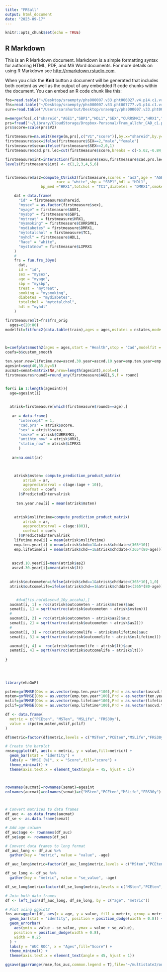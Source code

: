 ```yaml
---
title: "FRSall"
output: html_document
date: "2023-09-17"
---
```


```r
knitr::opts_chunk$set(echo = TRUE)
```

## R Markdown

This is an R Markdown document. Markdown is a simple formatting syntax for authoring HTML, PDF, and MS Word documents. For more details on using R Markdown see <http://rmarkdown.rstudio.com>.

When you click the **Knit** button a document will be generated that includes both content as well as the output of any embedded R code chunks within the document. You can embed an R code chunk like this:

```r



fos=read.table("~/Desktop/sraempty/phs000007.v33.pht006027.v4.p14.c1.vr_wkthru_ex09_1_1001s.HMB-IRB-MDS.txt.gz",header = T,skip = 1,sep="\t")
fhs=read.table("~/Desktop/sraempty/phs000007.v33.pht007777.v3.p14.c1.vr_wkthru_ex32_0_0997s.HMB-IRB-MDS.txt.gz",header = T,skip = 1,sep="\t")
surv=read.table("/Users/sarahurbut/Desktop/sraempty/phs000007.v33.pht003316.v10.p14.c1.vr_survcvd_2019_a_1334s.HMB-IRB-MDS.txt.gz",skip=1,sep="\t",header=T)

m=merge(fos[,c("shareid","AGE1","SBP1","HDL1","SEX","CURRSMK1","HRX1","LIPRX1","TC1","DMRX1")],surv,by = "shareid")
prs=fread("~/Library/CloudStorage/Dropbox-Personal/Fram_allchr_CAD_c1.profile")
prs$score=scale(prs$V2)

firstmeasure=na.omit(merge(m,prs[,c("V1","score")],by.x="shareid",by.y="V1"))
firstmeasure$sex=ifelse(firstmeasure$SEX==2,"male","female")
firstmeasure$sexu=ifelse(firstmeasure$SEX==2,0,1)
firstmeasure$cad.prs.lec=cut(firstmeasure$score,breaks = c(-5.02,-0.84,0.84,5.02),labels = c("low","mid","high"))

firstmeasure$int=interaction(firstmeasure$sexu,firstmeasure$cad.prs.lec)
levels(firstmeasure$int) <- c(1,2,3,4,5,6)


firstmeasure$as2=compute_CVrisk2(firstmeasure,scores = "as2",age = "AGE1",gender = "sex",
                       race = "white",sbp = "SBP1",hdl = "HDL1",
                bp_med ="HRX1",totchol = "TC1",diabetes = "DMRX1",smoker = "CURRSMK1",lipid_med = "LIPRX1")$as2

    dat = data.frame(
      "id" = firstmeasure$shareid,
      "mysex" = as.factor(firstmeasure$sex),
      "myage" = firstmeasure$AGE1,
      "mysbp" = firstmeasure$SBP1,
      "mytreat" = firstmeasure$HRX1,
      "mysmoking" = firstmeasure$CURRSMK1,
      "mydiabetes" = firstmeasure$DMRX1,
      "mytotalchol" = firstmeasure$TC1,
      "myhdl" = firstmeasure$HDL1,
      "Race" = "white",
      "mystatnow" = firstmeasure$LIPRX1
    )
    #
    frs = fun.frs_30yn(
      dat,
      id = "id",
      sex = "mysex",
      age = "myage",
      sbp = "mysbp",
      treat = "mytreat",
      smoking = "mysmoking",
      diabetes = "mydiabetes",
      totalchol = "mytotalchol",
      hdl = "myhdl"
    )

firstmeasure$lt=frs$frs_orig
  ages=c(20:80)
modelfit=fitfunc2(data.table(train),ages = ages,nstates = nstates,mode = "binomial",covariates ="cad.prs+f.31.0.0+smoke+antihtn_now+statin_now")
                  


b=coefplotsmooth2(ages = ages,start = "Health",stop = "Cad",modelfit = modelfit,window_width = 20,span = 0.75,degree = 2)
coefs=b$custom_smooth

ten.year.new=lifetime.new=ascvd.30.year=ascvd.10.year=emp.ten.year=emp.lifetime=vector()
agesint=seq(40,55,by=5)
aucmat=semat=matrix(NA,nrow=length(agesint),ncol=4)
firstmeasure$round5=round_any(firstmeasure$AGE1,5,f = round)


for(i in 1:length(agesint)){
  age=agesint[i]
  

  atrisk=firstmeasure[which(firstmeasure$round5==age),]
  
   ar = data.frame(
      "intercept" = 1,
      "cad.prs" = atrisk$score,
      "sex" = atrisk$sexu,
      "smoke" = atrisk$CURRSMK1,
      "antihtn_now" = atrisk$HRX1,
      "statin_now" = atrisk$LIPRX1
      )
   
   ar=na.omit(ar)


    
    atrisk$msten= compute_prediction_product_matrix(
        atrisk = ar,
        agepredinterval = c(age:(age + 10)),
        coefmat = coefs
      )$PredictedIntervalrisk
    
     ten.year.new[i] = mean(atrisk$msten)

    
    atrisk$mslifetime=compute_prediction_product_matrix(
        atrisk = ar,
        agepredinterval = c(age:(80)),
        coefmat = coefs
      )$PredictedIntervalrisk
    lifetime.new[i] = mean(atrisk$mslifetime)
    emp.ten.year[i] = mean(atrisk$chd==1&atrisk$chddate<(365*10))
    emp.lifetime[i] = mean(atrisk$chd==1&atrisk$chddate<(365*(80-age)))
                                        
  
   ascvd.10.year[i]=mean(atrisk$as2)
   ascvd.30.year[i]=mean(atrisk$lt)
   
   
  atrisk$outcometen=ifelse(atrisk$chd==1&atrisk$chddate<(365*10),1,0)
  atrisk$outcomelife=ifelse(atrisk$chd==1&atrisk$chddate<(365*(80-age)),1,0)


     #d=d[!is.na(d$ascvd_10y_accaha),]
  aucmat[i, 1] = roc(atrisk$outcometen ~ atrisk$msten)$auc
  semat[i, 1] = sqrt(var(roc(atrisk$outcometen ~ atrisk$msten)))
  #
  aucmat[i, 2] = roc(atrisk$outcometen ~ atrisk$as2)$auc
  semat[i, 2] = sqrt(var(roc(atrisk$outcometen ~ atrisk$as2)))
  #
  aucmat[i, 3] = roc(atrisk$outcomelife ~ atrisk$mslifetime)$auc
  semat[i, 3] = sqrt(var(roc(atrisk$outcomelife ~ atrisk$mslifetime)))

  aucmat[i, 4] =  roc(atrisk$outcomelife ~ atrisk$lt)$auc
  semat[i, 4] = sqrt(var(roc(atrisk$outcomelife ~ atrisk$lt)))
  
}
  
  
  

library(ehaGoF)

pcten=gofRMSE(Obs = as.vector(emp.ten.year*100),Prd = as.vector(ascvd.ten.year))
msten=gofRMSE(Obs = as.vector(emp.ten.year*100),Prd = as.vector(ten.year.new*100))
mslif=gofRMSE(Obs = as.vector(emp.lifetime*100),Prd = as.vector(lifetime.new*100))
pclif=gofRMSE(Obs = as.vector(emp.lifetime*100),Prd = as.vector(ascvd.ten.year))

df <- data.frame(
  metric = c("PCEten", "MSTen", "MSLife", "FRS30y"),
  value = c(pcten,msten,mslif,pclif)
)

df$metric=factor(df$metric,levels = c("MSTen","PCEten","MSLife","FRS30y"))

# Create the barplot
rmse=ggplot(df, aes(x = metric, y = value,fill=metric)) +
  geom_bar(stat = "identity") +
  labs(y = "RMSE (%)", x = "Score",fill="score") +
  theme_minimal() +
  theme(axis.text.x = element_text(angle = 45, hjust = 1))



rownames(aucmat)=rownames(semat)=agesint
colnames(aucmat)=colnames(semat)=c("MSten","PCEten","MSLife","FRS30y")



# Convert matrices to data frames
df_auc <- as.data.frame(aucmat)
df_se <- as.data.frame(semat)

# Add age column
df_auc$age <- rownames(df_auc)
df_se$age <- rownames(df_se)

# Convert data frames to long format
df_auc_long <- df_auc %>%
  gather(key = "metric", value = "value", -age)

df_auc_long$metric=factor(df_auc_long$metric,levels = c("MSten","PCEten","MSLife","FRS30y"))

df_se_long <- df_se %>%
  gather(key = "metric", value = "se_value", -age)

df_se_long$metric=factor(df_se_long$metric,levels = c("MSten","PCEten","MSLife","FRS30y"))

# Join both data frames
df <- left_join(df_auc_long, df_se_long, by = c("age", "metric"))

# Plot using ggplot2
fos_auc=ggplot(df, aes(x = age, y = value, fill = metric, group = metric)) +
  geom_bar(stat = "identity", position = position_dodge(width = 0.8)) +
  geom_errorbar(
    aes(ymin = value - se_value, ymax = value + se_value),
    position = position_dodge(width = 0.8),
    width = 0.25
  ) +
  labs(y = "AUC ROC", x = "Ages",fill="Score") +
  theme_minimal() +
  theme(axis.text.x = element_text(angle = 45, hjust = 1))

ggsave(ggarrange(rmse,fos_auc,common.legend = T),file="~/multistate2/output/fosauc.pdf",dpi=600)
```